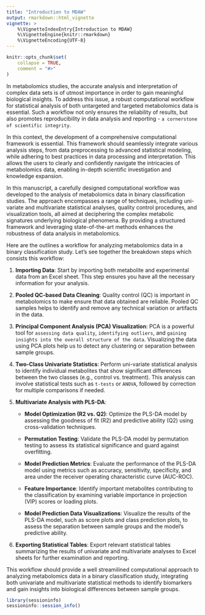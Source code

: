 ```yaml
---
title: "Introduction to MDAW"
output: rmarkdown::html_vignette
vignette: >
    %\VignetteIndexEntry{Introduction to MDAW}
    %\VignetteEngine{knitr::rmarkdown}
    %\VignetteEncoding{UTF-8}
---
```


```r
knitr::opts_chunk$set(
    collapse = TRUE,
    comment = "#>"
)
```

In metabolomics studies, the accurate analysis and interpretation
of complex data sets is of utmost importance in order to gain meaningful 
biological insights. To address this issue, a robust computational workflow 
for statistical analysis of both untargeted and targeted metabolomics data 
is essential. Such a workflow not only ensures the reliability of results, but 
also promotes reproducibility in data analysis and reporting - `a cornerstone 
of scientific integrity`. 

In this context, the development of a comprehensive computational framework 
is essential. This framework should seamlessly integrate various analysis steps,
from data preprocessing to advanced statistical modeling, while adhering 
to best practices in data processing and interpretation. This allows the users 
to clearly and confidently navigate the intricacies of metabolomics data, 
enabling in-depth scientific investigation and knowledge expansion. 

In this manuscript, a carefully designed computational workflow was developed
to the analysis of metabolomics data in binary classification studies. 
The approach encompasses a range of techniques, including uni-variate 
and multivariate statistical analyses, quality control procedures, 
and visualization tools, all aimed at deciphering the complex metabolic 
signatures underlying biological phenomena. By providing a structured 
framework and leveraging state-of-the-art methods enhances the robustness 
of data analysis in metabolomics.

Here are the outlines a workflow for analyzing metabolomics data 
in a binary classification study. 
Let's see together the breakdown steps which consists this workflow:

1. **Importing Data**: Start by importing both metabolite and experimental data
from an Excel sheet. This step ensures you have all the necessary information 
for your analysis.

2. **Pooled QC-based Data Cleaning**: Quality control (QC) is important 
in metabolomics to make ensure that data obtained are reliable. 
Pooled QC samples helps to identify and remove any technical variation 
or artifacts in the data.

3. **Principal Component Analysis (PCA) Visualization**: PCA is a powerful 
tool for `assessing data quality`, `identifying outliers`, 
and `gaining insights into the overall structure of the data`. 
Visualizing the data using PCA plots help us to detect any clustering 
or separation between sample groups.

4. **Two-Class Univariate Statistics**: Perform uni-variate statistical 
analysis to identify individual metabolites that show significant differences
between the two classes (e.g., control vs. treatment). This analysis can
involve statistical tests such as `t-tests` or `ANOVA`, followed 
by correction for multiple comparisons if needed.

5. **Multivariate Analysis with PLS-DA**:

    - **Model Optimization (R2 vs. Q2)**: Optimize the PLS-DA model by assessing
    the goodness of fit (R2) and predictive ability (Q2) using cross-validation
    techniques.

    - **Permutation Testing**: Validate the PLS-DA model by permutation testing
    to assess its statistical significance and guard against overfitting.

    - **Model Prediction Metrics**: Evaluate the performance of the PLS-DA model
    using metrics such as accuracy, sensitivity, specificity, and area under
    the receiver operating characteristic curve (AUC-ROC).

    - **Feature Importance**: Identify important metabolites contributing
    to the classification by examining variable importance in projection (VIP)
    scores or loading plots.

    - **Model Prediction Data Visualizations**: Visualize the results
    of the PLS-DA model, such as score plots and class prediction plots,
    to assess the separation between sample groups
    and the model's predictive ability.

6. **Exporting Statistical Tables**: Export relevant statistical tables
summarizing the results of univariate and multivariate analyses
to Excel sheets for further examination and reporting.

This workflow should provide a well streamilined computational approach
to analyzing metabolomics data in a binary classification study,
integrating both univariate and multivariate statistical methods
to identify biomarkers and gain insights into biological differences
between sample groups.


```r
library(sessioninfo)
sessioninfo::session_info()
```


